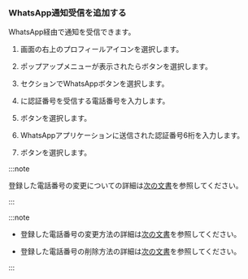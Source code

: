 ### WhatsApp通知受信を追加する

WhatsApp経由で通知を受信できます。

<ImgLang img='set-event-whatsapp-notification.png' desc='WhatsApp'/>

1. 画面の右上のプロフィールアイコンを選択します。 

2. ポップアップメニューが表示されたら<Cmdname sid="MNU07360" className="uitext" />ボタンを選択します。 

3. <Cmdname sid="account_user_phone" className="uitext" />セクションで<span class="uitext">WhatsApp</span>ボタンを選択します。

4. <Cmdname sid="phone" className="uitext" />に認証番号を受信する電話番号を入力します。

5. <Cmdname sid="BTN06578" className="uitext" />ボタンを選択します。

6. WhatsAppアプリケーションに送信された認証番号6桁を入力します。

7. <Cmdname sid="BTN06501" className="uitext" />ボタンを選択します。

<InDoc pages="account-manage">

:::note

登録した電話番号の変更についての詳細は[次の文書](#changecallnumber)を参照してください。

:::

</InDoc>

<InDoc pages="set-receive-event">

:::note

- 登録した電話番号の変更方法の詳細は[次の文書](../account/account-manage#changecallnumber)を参照してください。

- 登録した電話番号の削除方法の詳細は[次の文書](../account/account-manage#removecallnumber)を参照してください。

:::

</InDoc>
